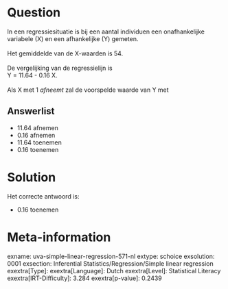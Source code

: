 Question
========

In een regressiesituatie is bij een aantal individuen een onafhankelijke
variabele (X) en een afhankelijke (Y) gemeten.\
\
Het gemiddelde van de X-waarden is 54.\
\
De vergelijking van de regressielijn is\
Y = 11.64 - 0.16 X.\
\
Als X met 1 *afneemt* zal de voorspelde waarde van Y met

Answerlist
----------

* 11.64 afnemen
* 0.16 afnemen
* 11.64 toenemen
* 0.16 toenemen

Solution
========

Het correcte antwoord is: 

* 0.16 toenemen

Meta-information
================
exname: uva-simple-linear-regression-571-nl
extype: schoice
exsolution: 0001
exsection: Inferential Statistics/Regression/Simple linear regression
exextra[Type]: 
exextra[Language]: Dutch
exextra[Level]: Statistical Literacy
exextra[IRT-Difficulty]: 3.284
exextra[p-value]: 0.2439
